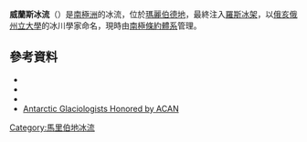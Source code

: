 {{coord|83|40|S|145|00|W|type:glacier_region:AQ|display=title}}

'''威蘭斯冰流'''（{{lang-en|Whillans Ice Stream}}）是[[南極洲|南極洲]]的冰流，位於[[瑪麗伯德地|瑪麗伯德地]]，最終注入[[羅斯冰架|羅斯冰架]]，以[[俄亥俄州立大學|俄亥俄州立大學]]的冰川學家命名，現時由[[南極條約體系|南極條約體系]]管理。

==參考資料==
*{{cite web |title=The Antarctic Sun: Subglacial Waterworks |url=http://antarcticsun.usap.gov/science/contentHandler.cfm?id=1726 |accessdate=2014-05-15 |archive-date=2016-08-27 |archive-url=https://web.archive.org/web/20160827210413/http://antarcticsun.usap.gov/science/contentHandler.cfm?id=1726 |dead-url=no }}
*{{cite journal|last=Wiens|first=Douglas|coauthors=Anandakrishnan, Winberry, King|title=Simultaneous teleseismic and geodetic observations of the stick-slip motion of an Antarctic ice stream|journal=Nature|year=2008|volume=453|pages=770–774|doi=10.1038/nature06990}}
*{{cite web |title=The Antarctic Sun: Earthshaking Discovery |url=http://antarcticsun.usap.gov/science/contentHandler.cfm?id=1476 |accessdate=2014-05-15 |archive-date=2011-09-29 |archive-url=https://web.archive.org/web/20110929032001/http://antarcticsun.usap.gov/science/contentHandler.cfm?id=1476 |dead-url=no }}
*[https://web.archive.org/web/20070630042308/http://igloo.gsfc.nasa.gov/wais/articles/acan.html Antarctic Glaciologists Honored by ACAN]

{{DEFAULTSORT:Whillans Ice Stream}}
[[Category:馬里伯地冰流|Category:馬里伯地冰流]]


{{MarieByrdLand-geo-stub}}